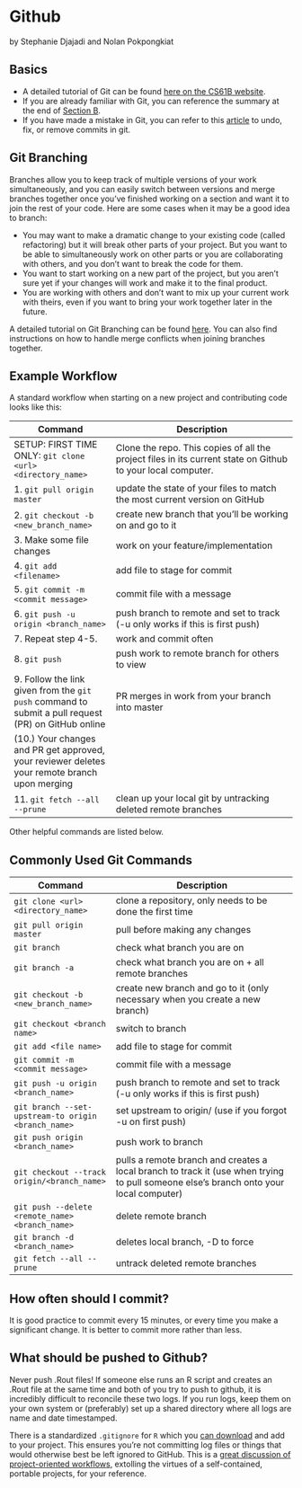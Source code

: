# Github {#Github}

by Stephanie Djajadi and Nolan Pokpongkiat

## Basics
- A detailed tutorial of Git can be found [here on the CS61B website](https://sp19.datastructur.es/materials/guides/using-git#b-local-repositories-narrative-introduction).
- If you are already familiar with Git, you can reference the summary at the end of [Section B](https://sp19.datastructur.es/materials/guides/using-git#b-local-repositories-narrative-introduction).
- If you have made a mistake in Git, you can refer to this [article](https://sethrobertson.github.io/GitFixUm/fixup.html) to undo, fix, or remove commits in git.

## Git Branching
Branches allow you to keep track of multiple versions of your work simultaneously, and you can easily switch between versions and merge branches together once you've finished working on a section and want it to join the rest of your code. Here are some cases when it may be a good idea to branch:

* You may want to make a dramatic change to your existing code (called refactoring) but it will break other parts of your project. But you want to be able to simultaneously work on other parts or you are collaborating with others, and you don’t want to break the code for them.
* You want to start working on a new part of the project, but you aren’t sure yet if your changes will work and make it to the final product.
* You are working with others and don’t want to mix up your current work with theirs, even if you want to bring your work together later in the future.

A detailed tutorial on Git Branching can be found [here](https://sp19.datastructur.es/materials/guides/using-git#e-git-branching-advanced-git-optional). You can also find instructions on how to handle merge conflicts when joining branches together.

## Example Workflow

A standard workflow when starting on a new project and contributing code looks like this:



| Command   | Description      |
| --------- | ---------------- |
| SETUP: FIRST TIME ONLY: `git clone <url> <directory_name>`                  | Clone the repo. This copies of all the project files in its current state on Github to your local computer. |
| 1. `git pull origin master`                            | update the state of your files to match the most current version on GitHub |
| 2. `git checkout -b <new_branch_name>`                 | create new branch that you'll be working on and go to it  |
| 3. Make some file changes | work on your feature/implementation | 
| 4. `git add <filename>`                               | add file to stage for commit |
| 5. `git commit -m <commit message>`                    | commit file with a message   |
| 6. `git push -u origin <branch_name>`                  | push branch to remote and set to track (-u only works if this is first push)   |
| 7. Repeat step 4-5. | work and commit often |
| 8. `git push` | push work to remote branch for others to view |
| 9. Follow the link given from the `git push` command to submit a pull request (PR) on GitHub online | PR merges in work from your branch into master |
| (10.) Your changes and PR get approved, your reviewer deletes your remote branch upon merging | |
| 11. `git fetch --all --prune`                           | clean up your local git by untracking deleted remote branches   |

Other helpful commands are listed below.

## Commonly Used Git Commands

| Command   | Description      |
| --------- | ---------------- |
| `git clone <url> <directory_name>`                  | clone a repository, only needs to be done the first time |
| `git pull origin master`                            | pull before making any changes |
| `git branch`                                        | check what branch you are on   |
| `git branch -a`                                        | check what branch you are on + all remote branches   |
| `git checkout -b <new_branch_name>`                 | create new branch and go to it (only necessary when you create a new branch)   |
| `git checkout <branch name>`                        | switch to branch   |
| `git add <file name>`                               | add file to stage for commit   |
| `git commit -m <commit message>`                    | commit file with a message   |
| `git push -u origin <branch_name>`                  | push branch to remote and set to track (-u only works if this is first push)   |
| `git branch --set-upstream-to origin <branch_name>` | set upstream to origin/<branch_name> (use if you forgot -u on first push)   |
| `git push origin <branch_name>`                     | push work to branch   |
| `git checkout --track origin/<branch_name>`         | pulls a remote branch and creates a local branch to track it (use when trying to pull someone else’s branch onto your local computer)   |
| `git push --delete <remote_name> <branch_name>`     | delete remote branch   |
| `git branch -d <branch_name>`                       | deletes local branch, -D to force   |
| `git fetch --all --prune`                           | untrack deleted remote branches   |

## How often should I commit? 
It is good practice to commit every 15 minutes, or every time you make a significant change. It is better to commit more rather than less. 

## What should be pushed to Github?

Never push .Rout files! If someone else runs an R script and creates an .Rout file at the same time and both of you try to push to github, it is incredibly difficult to reconcile these two logs. If you run logs, keep them on your own system or (preferably) set up a shared directory where all logs are name and date timestamped. 

There is a standardized `.gitignore` for `R` which you [can download](https://github.com/github/gitignore/blob/master/R.gitignore) and add to your project. This ensures you're not committing log files or things that would otherwise best be left ignored to GitHub. This is a [great discussion of project-oriented workflows](https://www.tidyverse.org/articles/2017/12/workflow-vs-script/), extolling the virtues of a self-contained, portable projects, for your reference.
